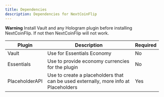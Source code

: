 ```yaml
---
title: Dependencies
description: Dependencies for NextCoinFlip
---
```


<Callout type="warning">**Warning** Install Vault and any Hologram plugin before installing NextCoinFlip. 
If not then NextCoinFlip will not work.</Callout>

| Plugin | Description | Required |
|--------|-------------|----------|
| Vault | Use for Essentials Economy | No |
| Essentials | Use to provide economy currencies for the plugin | No |
| PlaceholderAPI | Use to create a placeholders that can be used externally, more info at Placeholders | Yes |